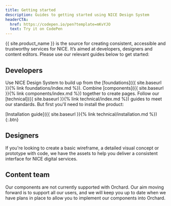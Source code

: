 ```yaml
---
title: Getting started
description: Guides to getting started using NICE Design System
headerCTA:
  href: https://codepen.io/pen?template=mKvYJO
  text: Try it on CodePen
---
```


{{ site.product_name }} is the source for creating consistent, accessible and trustworthy services for NICE. It’s aimed at developers, designers and content editors. Please use our relevant guides below to get started:

## Developers

Use NICE Design System to build up from the [foundations]({{ site.baseurl }}{% link foundations/index.md %}). Combine [components]({{ site.baseurl }}{% link components/index.md %}) together to create pages. Follow our [technical]({{ site.baseurl }}{% link technical/index.md %}) guides to meet our standards. But first you'll need to install the product:

[Installation guide]({{ site.baseurl }}{% link technical/installation.md %}){:.btn}

## Designers

If you're looking to create a basic wireframe, a detailed visual concept or prototype with code, we have the assets to help you deliver a consistent interface for NICE digital services.

## Content team

Our components are not currently supported with Orchard. Our aim moving forward is to support all our users, and we will keep you up to date when we have plans in place to allow you to implement our components into Orchard.

